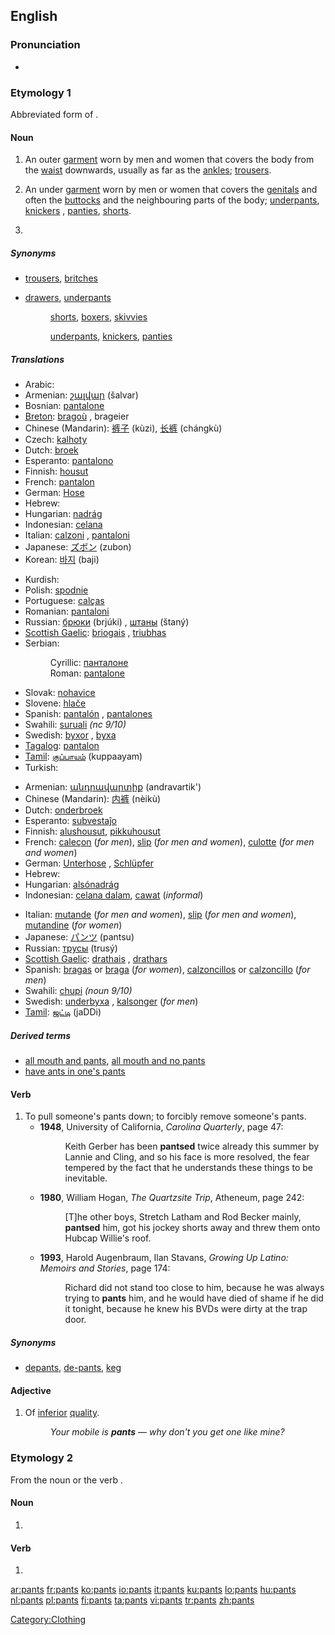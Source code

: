 {{wikipedia|pants}}
==English==

===Pronunciation===
* {{audio|en-us-pants.ogg|Audio (US)}}

===Etymology 1===
Abbreviated form of {{term|pantaloons}}.

====Noun====
{{infl|en|noun|plural}}

# {{context|US|Canada|Australia|pluralia tantum}}  An outer [[garment]] worn by men and women that covers the body from the [[waist]] downwards, usually as far as the [[ankle]]s; [[trousers]].
# {{context|UK|pluralia tantum}} An under [[garment]] worn by men or women that covers the [[genitals]] and often the [[buttocks]] and the neighbouring parts of the body; [[underpants]], [[knickers]] , [[panties]], [[shorts]].
# {{context|fashion industry}} {{plural of|[[pant]]}}

=====Synonyms=====
* {{sense|garment that covers the body from the waist downwards}} [[trousers]], [[britches]]
* {{sense|garment that covers the genitals}} [[drawers]], [[underpants]]
*: {{qualifier|for men}} [[shorts]], [[boxers]], [[skivvies]]
*: {{qualifier|for women}} [[underpants]], [[knickers]], [[panties]]

=====Translations=====
{{trans-top|garment covering the body from the waist downwards}}
* Arabic: {{Arab|[[بنطلون]]}} {{IPAchar|(banʈalōn)}} {{m}}
* Armenian: [[շալվար]] (šalvar)
* Bosnian: [[pantalone#Bosnian|pantalone]] {{f|p}}
* [[Breton]]: [[bragoù]] {{m}}, brageier {{p}}
* Chinese (Mandarin): [[裤子]] (kùzi), [[长裤]] (chángkù)
* Czech: [[kalhoty]] {{f|p}}
* Dutch: [[broek]] {{f|s}}
* Esperanto: [[pantalono]] {{s}}
* Finnish: [[housut]] {{p}}
* French: [[pantalon]] {{m|s}}
* German: [[Hose#German|Hose]] {{f|s}}
* Hebrew: {{he-translation|מכנסיים|mikhnasáyim}} {{m|p}}
* Hungarian: [[nadrág]]
* Indonesian: [[celana]]
* Italian: [[calzoni]] {{f|p}}, [[pantaloni]] {{m|p}}
* Japanese: [[ズボン]] (zubon)
* Korean: [[바지]] (baji)
{{trans-mid}}
* Kurdish: {{KUchar|[[پانتۆڵ]]}}
* Polish: [[spodnie]] {{p}}
* Portuguese: [[calças]] {{f|p}}
* Romanian: [[pantalon]]i
* Russian: [[брюки]] (brjúki) {{f|p}}, [[штаны]] (štaný) {{m|p}}
* [[Scottish Gaelic]]: [[briogais]] {{f}}, [[triubhas]] {{m}}
* Serbian:
*: Cyrillic: [[панталоне#Serbian|панталоне]] {{f|p}}
*: Roman: [[pantalone#Serbian|pantalone]] {{f|p}}
* Slovak: [[nohavice#Slovak|nohavice]] {{f|p}}
* Slovene: [[hlače]] {{f|p}}
* Spanish: [[pantalón]] {{m|s}}, [[pantalones]] {{m|p}}
* Swahili: [[suruali]] ''(nc 9/10)''
* Swedish: [[byxor]] {{c|p}}, [[byxa]] {{c|s}}
* [[Tagalog]]: [[pantalon]]
* [[Tamil]]: [[குப்பாயம்]] (kuppaayam)
* Turkish: {{t+|tr|pantolon}}
{{trans-bottom}}

{{trans-top|garment covering the genitals}}
* Armenian: [[անդրավարտիք]] (andravartik')
* Chinese (Mandarin): [[内裤]] (nèikù)
* Dutch: [[onderbroek]]
* Esperanto: [[subvestaĵo]]
* Finnish: [[alushousut]], [[pikkuhousut]]
* French: [[caleçon]] {{m}} (''for men''), [[slip#French|slip]] {{m}} (''for men and women''), [[culotte]] {{f}} (''for men and women'')
* German: [[Unterhose]] {{f}}, [[Schlüpfer]] {{m}}
* Hebrew: {{he-translation|תחתונים|takhtoním}} {{m|p}}
* Hungarian: [[alsónadrág]]
* Indonesian: [[celana dalam]], [[cawat]] (''informal'')
{{trans-mid}}
* Italian: [[mutande]] {{f|p}} (''for men and women''), [[slip#Italian|slip]] {{m}} (''for men and women''), [[mutandine]] {{f|p}} (''for women'')
* Japanese: [[パンツ]] (pantsu)
* Russian: [[трусы]] (trusý) {{m|p}}
* [[Scottish Gaelic]]: [[drathais]] {{f}}, [[drathars]] {{f}}
* Spanish: [[bragas]] {{f|p}} or [[braga]] {{f|s}} (''for women''), [[calzoncillos]] {{m|p}} or [[calzoncillo]] {{m|s}} (''for men'')
* Swahili: [[chupi]] ''(noun 9/10)''
* Swedish: [[underbyxa]] {{c}}, [[kalsonger]] (''for men'')
* [[Tamil]]: [[ஜட்டி]] (jaDDi)
{{trans-bottom}}

=====Derived terms=====
* [[all mouth and pants]], [[all mouth and no pants]]
* [[have ants in one's pants]]

====Verb====
{{en-verb|pants|es}}

# To pull someone's pants down; to forcibly remove someone's pants.
#* '''1948''', University of California, ''Carolina Quarterly'', page 47:
#*: Keith Gerber has been '''pantsed''' twice already this summer by Lannie and Cling, and so his face is more resolved, the fear tempered by the fact that he understands these things to be inevitable.
#* '''1980''', William Hogan, ''The Quartzsite Trip'', Atheneum, page 242:
#*: [T]he other boys, Stretch Latham and Rod Becker mainly, '''pantsed''' him, got his jockey shorts away and threw them onto Hubcap Willie's roof.
#* '''1993''', Harold Augenbraum, Ilan Stavans, ''Growing Up Latino: Memoirs and Stories'', page 174:
#*: Richard did not stand too close to him, because he was always trying to '''pants''' him, and he would have died of shame if he did it tonight, because he knew his BVDs were dirty at the trap door.

=====Synonyms=====
* {{sense|to pull someone's pants down}} [[depants]], [[de-pants]], {{qualifier|British}} [[keg]]

====Adjective====
{{en-adj}}

# {{context|UK|slang}} Of [[inferior]] [[quality]].
#: ''Your mobile is '''pants''' &mdash; why don't you get one like mine?''

===Etymology 2===
From the noun {{term|pant}} or the verb {{term|pant|to pant}}.

====Noun====
{{infl|en|plural|singular|pant}}

# {{plural of|[[pant]]}}

====Verb====
{{infl|en|third-person singular form|infinitive|pant}}

# {{third-person singular of|[[pant]]}}

[[Category:Clothing]]

[[ar:pants]]
[[fr:pants]]
[[ko:pants]]
[[io:pants]]
[[it:pants]]
[[ku:pants]]
[[lo:pants]]
[[hu:pants]]
[[nl:pants]]
[[pl:pants]]
[[fi:pants]]
[[ta:pants]]
[[vi:pants]]
[[tr:pants]]
[[zh:pants]]
